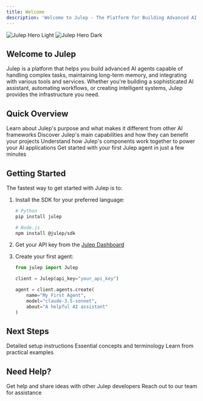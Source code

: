 ```yaml
---
title: Welcome
description: 'Welcome to Julep - The Platform for Building Advanced AI Agents'
---
```


<Frame>
  <img
    className="block dark:hidden"
    src="/images/julep-hero-light.png"
    alt="Julep Hero Light"
    style={{ height: "40vh" }}
  />
  <img
    className="hidden dark:block"
    src="/images/julep-hero-dark.png"
    alt="Julep Hero Dark"
    style={{ height: "40vh" }}
  />
</Frame>

## Welcome to Julep

Julep is a platform that helps you build advanced AI agents capable of handling complex tasks, maintaining long-term memory, and integrating with various tools and services. Whether you're building a sophisticated AI assistant, automating workflows, or creating intelligent systems, Julep provides the infrastructure you need.

## Quick Overview

<CardGroup cols={2}>
  <Card
    title="What is Julep?"
    icon="circle-question"
    href="/documentation/what-is-julep"
  >
    Learn about Julep's purpose and what makes it different from other AI frameworks
  </Card>
  <Card
    title="Key Features"
    icon="stars"
    href="/documentation/key-features"
  >
    Discover Julep's main capabilities and how they can benefit your projects
  </Card>
  <Card
    title="Architecture"
    icon="diagram-project"
    href="/documentation/architecture-overview"
  >
    Understand how Julep's components work together to power your AI applications
  </Card>
  <Card
    title="Quick Start"
    icon="rocket"
    href="/documentation/quick-start"
  >
    Get started with your first Julep agent in just a few minutes
  </Card>
</CardGroup>

## Getting Started

The fastest way to get started with Julep is to:

1. Install the SDK for your preferred language:
   ```bash
   # Python
   pip install julep

   # Node.js
   npm install @julep/sdk
   ```

2. Get your API key from the [Julep Dashboard](https://dashboard.julep.ai)

3. Create your first agent:
   ```python
   from julep import Julep

   client = Julep(api_key="your_api_key")
   
   agent = client.agents.create(
       name="My First Agent",
       model="claude-3.5-sonnet",
       about="A helpful AI assistant"
   )
   ```

## Next Steps

<CardGroup cols={3}>
  <Card
    title="Installation"
    icon="download"
    href="/documentation/installation"
  >
    Detailed setup instructions
  </Card>
  <Card
    title="Core Concepts"
    icon="book"
    href="/documentation/core-concepts"
  >
    Essential concepts and terminology
  </Card>
  <Card
    title="Examples"
    icon="code"
    href="/examples/basic-agent-creation"
  >
    Learn from practical examples
  </Card>
</CardGroup>

## Need Help?

<CardGroup cols={2}>
  <Card
    title="Join our Community"
    icon="discord"
    href="https://discord.gg/p4c7ehs4vD"
  >
    Get help and share ideas with other Julep developers
  </Card>
  <Card
    title="Contact Support"
    icon="envelope"
    href="mailto:developers@julep.ai"
  >
    Reach out to our team for assistance
  </Card>
</CardGroup>
